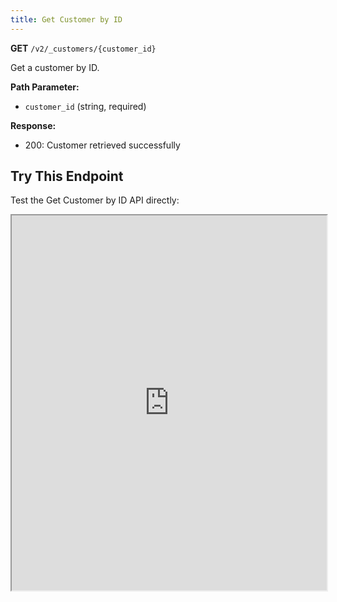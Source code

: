 ```yaml
---
title: Get Customer by ID
---
```


**GET** `/v2/_customers/{customer_id}`

Get a customer by ID.

**Path Parameter:**
- `customer_id` (string, required)

**Response:**
- 200: Customer retrieved successfully

## Try This Endpoint

Test the Get Customer by ID API directly:

<iframe 
  src="https://petstore.swagger.io/?url=https://raw.githubusercontent.com/vamsinole/docs/refs/heads/main/api-reference/openapi.json#/Customers/getCustomerById"
  width="100%" 
  height="600px"
  style={{
    border: "none",
    borderRadius: "8px",
    boxShadow: "0 4px 6px rgba(0, 0, 0, 0.1)",
    marginTop: "20px"
  }}
  title="Get Customer by ID API Playground"
/> 